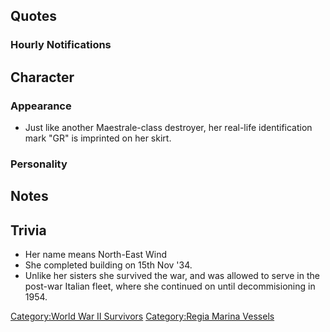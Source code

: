 {{Ship/Header}}
==Quotes==
{{Ship/Quotes
|Introduction = Buongiorno！<br>あたしがマエストラーレ級駆逐艦、次女のグレカーレ！<br>テートク、あたしも可愛がってよね？　あ、かーわいっ♪
|Introduction/En = Good day! I'm the 2nd of the Maestrale-class destroyers, Grecale. Admiral, you better treat me nicely alright? Ufu, you're cute!
|Introduction/Note = 

|Introduction/Kai = Buongiorno！マエストラーレ級駆逐艦、次女のグレカーレ！<br>テートク、ちゃーんと可愛がってよね。<br>可愛がってくれないと、知らないよ？
|Introduction/Kai/En = Good day! I'm the 2nd of the Maestrale-class destroyers, Grecale. Admiral, you better treat me really nicely alright? I don't know what I'll do... if you don't.
|Introduction/Kai/Note = 

|Library = イタリア海軍マエストラーレ級駆逐艦の次女、グレカーレよ。なあに？あんまりジロジロ見ないでよ。姉妹たちとの第10駆逐隊でけっこう頑張ったのよ。みんな逝ってしまったけれど、あたしは戦い抜けた。そして、戦いの後も海の護りについたの。主武装を撤去した司令艦として。覚えておいて。
|Library/En = I'm the 2nd of the Italian Navy's Maestrale-class destroyers, Grecale. What? Don't keep staring at me. I worked hard with my sisters in the 10th Destroyer Division. Everyone else was gone in the end but I survived the war. After the war, I continued to protect the seas. I was even disarmed to serve as the command ship. Make sure you remember me.
|Library/Note = 

|Secretary 1 = テートク、Ciao！
|Secretary 1/En = Admiral, hello!
|Secretary 1/Note = 

|Secretary 2 = あ、いま、Ciao！Cia~o！やだ、かーわいーっ♪
|Secretary 2/En = Ah, just then. Hello! Hello! My, how cute.
|Secretary 2/Note = 

|Secretary 2/Kai = テートク、こっちこっち！Ciao!Cia~o！やだ、ほんっと可愛いっ♪
|Secretary 2/Kai/En = Admiral, look over here. Hello! Hello! My, you're really cute.
|Secretary 2/Kai/Note = 

|Secretary 3 = テートク、ほら、ひーらひら！今、見た？見たでしょ！もーうエッチなんだか…って、あれ、どこ見てんの？ちゃんと見てよ！こっちよこっち！
|Secretary 3/En = Admiral, look here, flutter, flutter! Did you see just now? You saw didn't you! Jeez, you're so lewd... Eh, huh, where are you looking? Look at me! Look right at me! Look!
|Secretary 3/Note = 

|Idle = お、Garibaldiじゃん！Ciao！うん、いま退屈。そうだよ、昔Garibaldiが改修に入るから、あたしが担当したんだよ？司令部施設入れるために武装あらかた取っちゃって。大変だったよー！
|Idle/En = Oh, it's Garibaldi! Hello! Yeah, I'm bored now. You know back when you were being remodeled I was put in charge! Nearly all my weapons were stripped to make room for the command facilities. It was really troublesome!
|Idle/Note = 

|Secretary Married = ああ、大淀さん？うん、なんか親近感ある。なんでだろ。テートクはどう？あ、好きなの？マジなの？大人をからかうなって？ま、いいじゃない、かーわいーっ♪
|Secretary Married/En = Ah, Ooyodo? Yeah, I feel a kind of kinship with her. I wonder why. Why do you ask? Ah, do you like her? You seriously do? ..."Don't make fun of adults"? Come on, it's fine! You're cute!
|Secretary Married/Note = 

|Wedding = テートク、なあに？こんなとこ呼び出して。なぁんか改まっちゃって。まさか告白とか、プロポーズとか？なぁんちゃって…え？ぅ…マジ？うそ！マジで？あ、そうなんだ…そっか…。うん、いいよ。提督さん、意外と人を見る目、あるね。うふふ。
|Wedding/En = Admiral, what is it? To call me out to a place like this... You're being so formal. Could it be a confession or proposal? Ufu, just kidding... Eh? Ah, it is? No way, seriously? ...Ah, so it is. I see... Aha, yes. I accept. Admiral, this new side of you is surprising.
|Wedding/Note = 

|Looking At Scores = ああ、何？数字とかみたいの？いいけど…これかな？
|Looking At Scores/En = Ah, what is it? You want to see the numbers or something? Alright. Is this it?
|Looking At Scores/Note = 

|Joining A Fleet = 第10駆逐隊、グレカーレ！しゅっぱーつ！
|Joining A Fleet/En = 10th Destroyer Division, Grecale, setting off!
|Joining A Fleet/Note = 

|Equipment 1 = へーぇ、いいじゃない！Grazie！
|Equipment 1/En = Hmmm, it's pretty good. Thanks!
|Equipment 1/Note = 

|Equipment 2 = 魚雷ってこんなに要る？うーん、要るか。
|Equipment 2/En = Do I need this many torpedos? Hmm, I guess there is.
|Equipment 2/Note = 

|Equipment 2/Kai = 魚雷、大事じゃない？え、対空？うーん…そうねぇ…
|Equipment 2/Kai/En = Torpedos are important, aren't they? Eh, anti-air? Hmmm, you're right.
|Equipment 2/Kai/Note = 

|Equipment 3 = へーぇ、いいじゃない！
|Equipment 3/En = Hmm, it's pretty good.
|Equipment 3/Note = 

|Supply = Grazie！お礼は言っとく。
|Supply/En = Thanks! You have my gratitude.
|Supply/Note = 

|Supply/Kai = Grazie！お礼はキスがいい？そう？
|Supply/Kai/En = Thanks! Is a kiss fine as a thank you? No?
|Supply/Kai/Note =

|Docking Minor = あ、汗かいちゃったー。シャワー♪シャワー♪
|Docking Minor/En = Aaah, I'm all sweaty. I'm going to take a shower♪
|Docking Minor/Note = 

|Docking Major = やだやだ、ちょっと痛い。なおしてくるね。
|Docking Major/En = Oh no, oh no. I'm a bit hurt. I'll go get fixed up.
|Docking Major/Note = 

|Construction = なんか、できたみたい。
|Construction/En = Looks like something is complete.
|Construction/Note = 

|Returning From Sortie = テートク、みんな帰ってきたよ。おつかれだよね。
|Returning From Sortie/En = Admiral, everyone is back. Good work.
|Returning From Sortie/Note = 

|Starting A Sortie = 姉さん！リベ！ついてきて！イタリア水雷魂、ガツンと見せ…あれ、Sciroccoは？
|Starting A Sortie/En = Sister, Libe, follow me! We'll show them the raging soul of the Italian torpedo squadr... Huh, where's Scirocco?
|Starting A Sortie/Note = 

|Battle Start = あー、敵さんだよ。嫌だねぇ。しかたない。みんな、用意して！ケンカだケンカ！
|Battle Start/En = Ahh, it's the enemy. I don't wanna. Well, no helping it. Everyone, get ready. It's time for a fight!
|Battle Start/Note = 

|Attack = ぶっ放せ！Fuoco！！
|Attack/En = Let loose! Fire!
|Attack/Note = 

|Night Battle = グレカーレ、夜のお仕事入りまーす！いっちゃえ！
|Night Battle/En = Grecale, beginning night work. Let's go!
|Night Battle/Note = 

|Night Attack = こんなんで！どうよ！
|Night Attack/En = How's this!?
|Night Attack/Note = 

|MVP = いい北東の風、吹いちゃったね。あたし、意外とやるんだ。また期待しても、いいよ？
|MVP/En = There's a nice wind blowing from the north-east. I'm surprisingly useful. You can expect more from me.
|MVP/Note = 

|Minor Damage 1 = あーん、もう！
|Minor Damage 1/En = Aaah, jeez!
|Minor Damage 1/Note = 

|Minor Damage 2 = んもう！しつこい！そういうの嫌われるよ！
|Minor Damage 2/En = Aaah, so annoying! I hate this!
|Minor Damage 2/Note = 

|Major Damage = やだやだ！もうありえないし！あたし、絶っ対沈まないからね！
|Major Damage/En = Oh no, no, I can't believe this is happening. I definitely won't sink!
|Major Damage/Note = 

|Sunk = うそ…うそでしょ？あたし、沈むって、知らない…えっ…やだ…！うそ…！うそだぁ…！
|Sunk/En = No way... this can't be happening... I don't know what it's like to sink... Eh... No... Oh no... This can't be real!
|Sunk/Note = 
}}
===Hourly Notifications===
{{Ship/Hourly|migrated = true|Form = Kai
|00JP = 本日は！んー、このマエストラーレ級の次女、あたし、グレカーレちゃんが秘書官を担当するよ！いいよね？
|00EN = Today... Mmm... I, Grecale, 2nd of the Maestrale-class will be your secretary. That's fine right?
|00Note = 
|01JP = 時報でしょ？マルヒトマルマル。うん、こんなん簡単！あたし、意外と頭いいんだ。見直した？
|01EN = The hourly announcement? 0100. Yup, this is easy. I've got a pretty good head on my shoulders. Did that make you think better of me?
|01Note = 
|02JP = マルフタマルマル。テートク、どう？うまいっしょ。いひひ。
|02EN = 0200. Admiral, how's that? I'm good at this right? Ehehe.
|02Note = 
|03JP = マルサーンマルマルー。やばい、もう、ちょっと飽きてきた。
|03EN = 0300. Oh no, I'm getting a bit bored already.
|03Note = 
|04JP = マルヨンマルマルッ。テートク、まだ起きてる？あたし、ちょっと寝ていい？ぇ、だめ？
|04EN = 0400. Admiral, you're still awake? Can I sleep for a while? Eh, I can't?
|04Note = 
|05JP = マルゴーマルマル。んー、もう朝かぁ。お肌に悪いな、これ。ふぁぁあぅ。
|05EN = 0500. Ngh, it's morning already? This is bad for my skin. Ngh... *yaaaawn*.
|05Note = 
|06JP = マルロクマルマル。あぁ、あれね、おまかせ。艦隊、ソーインオコーシ！朝だ！起っきろー！
|06EN = 0600. Ah, I need to do that right? Fleet, all hands assemble! It's morning! Wake up!
|06Note = 
|07JP = マルナナマルマル。朝食はどこ？え、あたし？なんで？！
|07EN = 0700. Where's breakfast? Eh, I need to make it? Why me?
|07Note = 
|08JP = テートクが作った日本式の朝食、なかなかよ。お店、出せんじゃない？ごちそうさま！
|08EN = The Japanese-style breakfast you made is quite good. Couldn't you open a store with this? Thanks for the meal.
|08Note = 
|09JP = マルキュウマルマル。おぉ、姉さん。おはよ。ん？何難しい顔してんの？えっ、日本語？ほう。
|09EN = 0900. Ah, Mae, good morning. Hmmm, why do you look so serious? ...Eh, Japanese? Oh.
|09Note = 
|10JP = ヒトマルマルマ…あ、イタリアさーん！リベー！おっはよー！んー、そろそろ艦隊、出撃しちゃいます？
|10EN = 100... Ah, Italia, Libe, good morning! Hmm, shall we sortie the fleet soon?
|10Note = 
|11JP = ヒトヒトマルマル。なあに、テートク、あたしのこと熱い目で見ちゃって。ほらほら、見たい～？えっ、リベ見てた？はぁー？
|11EN = 1100. What is it~, Admiral? You're looking at me with such a passionate gaze. Come on, do you want a peek? Eh? You're looking at Libe? Huuuh?
|11Note = 
|12JP = ヒトフタマルマル。やったー、お昼！姉さんからもらったBrioche食ーべよ！んー！おいしい！
|12EN = 1200.Yay, it's lunchtime! Let's eat the brioche that I got from my older sister. Mmm, it's delicious!
|12Note = 
|13JP = ヒト…サン…ﾑｸﾞﾑｸﾞ…マル…ﾑｸﾞ…マル。ﾑｸﾞ…おいしいけど、あんまり食べ過ぎたらバルジっちゃうかな…？どう思う？
|13EN = 13... *chewing*... 00... *chewing*... It's delicious but if I eat too much I'll get too fat. What do you think?
|13Note = 
|14JP = ヒトヨンマルマル。さ、腹ごなしに少し運動しちゃう？でも海でのんびりもいいよね。テートクもそう思うだろぅ？
|14EN = 1400. Now, shall we get some exercise to help our digestion? But, just relaxing on the sea is nice too right? Don't you think so too?
|14Note = 
|15JP = ヒトゴーマルマル。お、大淀さん、Ciao！うん、元気！大淀さんも大変だと思うけど、がんばって！なんか応援しちゃう！しちゃうよ！あたし。
|15EN = 1500. Ah, Ooyodo! Hello! Yup, I'm fine. I feel like you've got a lot on your shoulders but do your best. I kind of feel like cheering for you. I really do!
|15Note = 
|16JP = そうね、駆逐艦はやっぱり駆逐艦。あたしはやっぱり主砲も魚雷も持っときたいかな、できれば。でも、任務だったら、もちろん仕方ない。時間？ヒトロクマルマル。
|16EN = That's true, destroyers should be destroyers. I would definitely like my guns and torpedoes back. If I could. But, I can't help it if it's for a mission. The time? 1600.
|16Note = 
|17JP = ヒトナナマルマル。みてみて、ほら、夕日！あんなに赤いんだね。夕日はどこで見てもきれい、ね！
|17EN = 1700. Come on, look at that sunset. It's so red. The sunset is beautiful no matter where you see it. Don't you think so?
|17Note = 
|18JP = ヒトハチマルマル。夕食の時間ね。たまにはあたし作ろっか？えーっ、できるよ、当たり前じゃない、やらないだけ。うーん？じゃあやったげる。何食べたい？
|18EN = 1800. It's dinnertime. Shall I make it once in a while? Eh, I can do it! Of course I can. I just don't want to. Huuh? Then I'll show you. What would you like to eat?
|18Note = 
|19JP = 本格ピザ？んー、材料あるかな…？ほい、ほいほいっと、あるね。じゃあ作ったげる。窯がないから、オーブンかな。まぁ任せておいて。さあ、座った座った。
|19EN = An authentic pizza? Hmmm, I wonder if we have the ingredients for it... Yes... yes, yes... and... yes we do. I'll go make one for you then. Since we don't have a stone oven I'll just use a normal one then. Well, leave it to me. Go on, go take a seat.
|19Note = 
|20JP = 時間？そっか、いま、フタマルマルマル。さ、できた！Margherita、これがMarinara、こっちはGenovese。さぁ、召し上がれ。どう？あたしの実力は。
|20EN = The time? Oh right. It's now 2000. There, it's done. This is margherita[1], this is marinara[2] and this is genovese. Go on, help yourself. What do you think of my skills?
|20Note = 
|21JP = ワイン、もう一本開けようか？ああ、あたしは飲まないけどさ。時間？時間はそうね、フタヒトマルマル。
|21EN = Shall I open another bottle of wine? Ah, I won't drink any though. The time? Let me see, the time is now 2100.
|21Note = 
|22JP = フタフタマルマル。あぁ、毎日やかましいのが帰ってきたね。うるさいけど、あたしは好きだな。あいつら。
|22EN = 2200. Ah, the forever noisy ones are back. They're loud but I do like them.
|22Note = 
|23JP = フタサンマルマル。テートク、今日も一日、お疲れ様さ！夜は一緒に寝るかい？って、おぃ冗談だよ、冗談！って何だその顔、んー、やられた！くっそぉ！
|23EN = 2300. Admiral, thanks for your hard work everyday. Would you like to sleep together tonight? ...Hey, hey, I'm just joking! It was just a joke! Hey, what's with that look!? Nnngh, you got me! Damnit!
|23Note = 
}}<!--
===Seasonal Quotes===
{{Ship/SeasonalQuotes}}
-->

==Character==
===Appearance===
* Just like another Maestrale-class destroyer, her real-life identification mark "GR" is imprinted on her skirt.
===Personality===
==Notes==
==Trivia==
*Her name means North-East Wind
*She completed building on 15th Nov '34.
*Unlike her sisters she survived the war, and was allowed to serve in the post-war Italian fleet, where she continued on until decommisioning in 1954.

{{Ship/Footer}}
[[Category:World War II Survivors]]
[[Category:Regia Marina Vessels]]